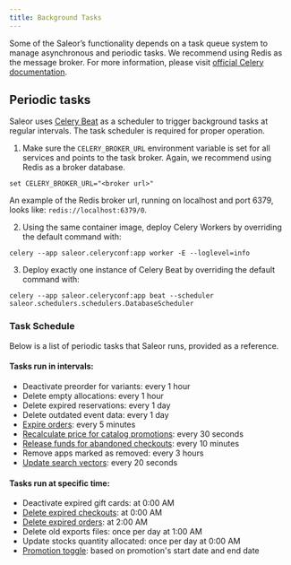 ```yaml
---
title: Background Tasks
---
```


Some of the Saleor’s functionality depends on a task queue system to manage asynchronous and periodic tasks. We recommend using Redis as the message broker.
For more information, please visit [official Celery documentation](https://docs.celeryq.dev/en/stable/index.html). 


## Periodic tasks

Saleor uses [Celery Beat](https://docs.celeryq.dev/en/stable/index.html) as a scheduler to trigger background tasks at regular intervals. 
The task scheduler is required for proper operation.

1. Make sure the `CELERY_BROKER_URL` environment variable is set for all services and points to the task broker. Again, we recommend using Redis as a broker database.

```shell
set CELERY_BROKER_URL="<broker url>"
```
An example of the Redis broker url, running on localhost and port 6379, looks like: `redis://localhost:6379/0`.

2. Using the same container image, deploy Celery Workers by overriding the default command with:

```shell
celery --app saleor.celeryconf:app worker -E --loglevel=info
```

3. Deploy exactly one instance of Celery Beat by overriding the default command with: 

```shell
celery --app saleor.celeryconf:app beat --scheduler saleor.schedulers.schedulers.DatabaseScheduler 
```

### Task Schedule

Below is a list of periodic tasks that Saleor runs, provided as a reference.

#### Tasks run in intervals:
- Deactivate preorder for variants: every 1 hour
- Delete empty allocations: every 1 hour
- Delete expired reservations: every 1 day
- Delete outdated event data: every 1 day
- [Expire orders](developer/order/order-expiration.mdx): every 5 minutes
- [Recalculate price for catalog promotions](developer/discounts/promotions.mdx#catalogue-promotions): every 30 seconds
- [Release funds for abandoned checkouts](developer/checkout/lifecycle.mdx#releasing-funds-for-abandoned-checkouts): every 10 minutes
- Remove apps marked as removed: every 3 hours
- [Update search vectors](https://github.com/saleor/saleor/blob/main/CONTRIBUTING.md#searching): every 20 seconds

#### Tasks run at specific time:
- Deactivate expired gift cards: at 0:00 AM
- [Delete expired checkouts](developer/checkout/lifecycle.mdx#checkout-expiration-and-deletion): at 0:00 AM
- [Delete expired orders](developer/order/order-expiration.mdx): at 2:00 AM
- Delete old exports files: once per day at 1:00 AM
- Update stocks quantity allocated: once per day at 0:00 AM
- [Promotion toggle](developer/discounts/promotions.mdx): based on promotion's start date and end date
